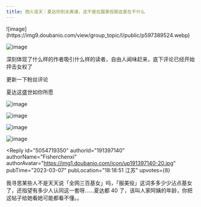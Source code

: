 ```yaml
---
title: 炮火连天｜夏达你别太离谱，这不是在服美役那这是在干什么
---
```



<Forum groupName="动画番剧" groupUrl="https://www.douban.com/group/596353/" archivedAt="2025-05-16T14:44:39.818Z">
  <Post
    id="284534716"
    title="炮火连天｜夏达你别太离谱，这不是在服美役那这是在干什么"
    url="https://www.douban.com/group/topic/284534716/?_spm_id=MjAzODcxOTg3"
    pubTime="2023-06-10"
    highlightUserId="191397140"
  >
![image](https://img9.doubanio.com/view/group_topic/l/public/p597389524.webp)

![image](https://img3.doubanio.com/view/group_topic/l/public/p597389523.webp)

深刻体现了什么样的作者吸引什么样的读者，自由人闻味赶来，底下评论已经开始抨击女权了

更新一下粉丝评论

夏达这盛世如你所愿

![image](https://img9.doubanio.com/view/group_topic/l/public/p597415895.webp)

![image](https://img9.doubanio.com/view/group_topic/l/public/p597415894.webp)

![image](https://img2.doubanio.com/view/group_topic/l/public/p597415891.webp)

![image](https://img3.doubanio.com/view/group_topic/l/public/p597415892.webp)

<Reply
  id="5054719350"
  authorId="191397140"
  authorName="Fisherchenxi"
  authorAvatar="https://img1.doubanio.com/icon/up191397140-20.jpg"
  pubTime="2023-03-07"
  pubLocation="18:18:51 江苏"
  upvotes={8}
>
我寻思某些人不是天天说「全网三百基女」吗，「服美役」这词多多少少沾点基女了，还指望有多少人认同这一套呀......夏达都
40 了，该叫人家阿姨的年龄，你把这帖子给她看她可能都看不懂。。
</Reply>
  </Post>
</Forum>
